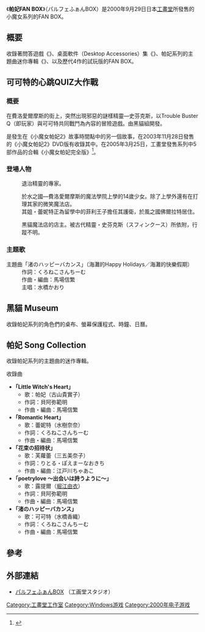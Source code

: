 {{Infobox animanga/Headerofja
|標題= 帕妃FAN BOX
|圖像= Parfait_Fan_Box.jpg
|尺寸= 
|說明= 遊戲封面
|日文名稱= パルフェふぁんBOX
|英文名稱= Parfait Fan Box
|假名= ぱるふぇふぁんボックス
|羅馬字= 
|類型= 
}}
{{Infobox animanga/Game
|標題=可可特的心跳QUIZ大作戰
|類型=問答、冒險
|使用平台= Windows95/98<br />Windows98SE/Me/2000/XP （完全版）
|最低配備=
|推薦配備=
|遊戲引擎=
|修正檔=
|最新版本=
|開發團隊= [[工畫堂|工畫堂]]
|代理商= 
|製作人=
|監製=
|腳本=
|人物設定=
|音樂=
|媒體=
|遊戲人數=
|發售日= {{flagicon|Japan}}2000年9月29日<ref>{{cite web|url=http://www.amazon.co.jp/dp/B00005OGTT/|title=パルフェ ふぁんBOX|publisher=[[Amazon.com|Amazon.co.jp]]|accessdate=2013年9月9日|language=ja}}</ref>
|啟用時期=
|售價=
|銷售數量=
|對象年齡=
|周邊界面=
|內容圖片=
|名字變更= 固定
|結局數=1
|記錄檔數=10
|記錄檔容量=
|快速記錄=
|快速讀取=
|繼續遊戲=
|畫面尺寸=
|全螢幕表示模式=
|音樂形式=
|角色配音=主要人物
|訊息回顧=無
|CG模式=有
|音樂模式=有
|回憶模式=無
|訊息略過=有
|自動模式=無
|其他=
}}
{{Infobox animanga/Footerofja}}

《'''帕妃FAN BOX'''》（パルフェふぁんBOX）是2000年9月29日日本[[工畫堂|工畫堂]]所發售的小魔女系列的FAN BOX。

== 概要 ==
收錄著問答遊戲《'''{{nihongo|可可特的心跳QUIZ大作戰|ココットのどきどきQUIZ大作戦}}'''》、桌面軟件（Desktop Accessories）集《'''{{nihongo|黑貓 Museum|黑貓博物館|くろねこみゅーじあむ}}'''》、帕妃系列的主題曲迷你專輯《'''{{nihongo|帕妃 Song Collection|帕妃歌曲集|パルフェ ソングこれくしょん}}'''》、以及歷代4作的試玩版的FAN BOX。

== 可可特的心跳QUIZ大作戰 ==
=== 概要 ===
在費洛愛爾摩斯的街上，突然出現邪惡的謎樣精靈—史芬克斯，以Trouble Buster Q（即玩家）與可可特共同戰鬥為內容的冒險遊戲。由黑貓組開發。

是發生在《小魔女帕妃2》故事時間點中的另一個故事，在2003年11月28日發售的《小魔女帕妃2》DVD版有收錄其中。在2005年3月25日，工畫堂發售系列中5部作品的合輯《小魔女帕妃完全版》<ref>{{cite web|url=http://www.amazon.co.jp/dp/B0007VRPVO/|title=リトル・ウィッチ パルフェ コンプリートパック|publisher=[[Amazon.com|Amazon.co.jp]]|accessdate=2013年9月9日|language=ja|archive-date=2022年6月4日|archive-url=https://web.archive.org/web/20220604102849/https://www.amazon.co.jp/dp/B0007VRPVO/}}</ref>。

=== 登場人物 ===
; {{nihongo|Trouble Buster Q|トラブルバスターQ}}
: 退治精靈的專家。

; {{nihongo|可可特‧科爾雪|ココット・キルシュ||聲：[[水橋香織|水橋香織]]}}
: 於水之國—費洛愛爾摩斯的魔法學院上學的14歲少女。除了上學外還有在打理其家的微笑魔法店。
: 其姐・蕾妮特正為留學中的菲利王子擔任其護衛，於風之國佛爾拉特居住。

; {{nihongo|帕妃‧修克雷爾|パルフェ・シュクレール||聲：[[古山貴實子|古山貴實子]]}} 
: 黒貓魔法店的店主。被古代精靈・史芬克斯（スフィンクース）所依附，行蹤不明。

; {{nihongo|芙蘿蕾‧米爾菲亞|フローレ・ミルフィア||聲：[[三五美奈子|三五美奈子]]}}

; {{nihongo|萊娜‧佛賽爾|ライナ・フォーゼル||聲：[[真田麻美|真田麻美]]}}

; {{nihongo|假面騎士|仮面騎士||聲：[[水樹奈奈|水樹奈奈]]}}

=== 主題歌 ===
; 主題曲「渚のハッピーバカンス」（海灘的Happy Holidays／海灘的快樂假期）
: 作詞：くろねこさんちーむ
: 作曲・編曲：馬場信繁
: 主唱：水橋かおり

== 黑貓 Museum ==
收錄帕妃系列的角色們的桌布、螢幕保護程式、時鐘、日曆。

== 帕妃 Song Collection==
收錄帕妃系列的主題曲的迷作專輯。
; 收錄曲
*''' ｢Little Witch's Heart｣''' 
** 歌：帕妃（古山貴實子）
** 作詞：貝阿弥範明
** 作曲・編曲：馬場信繁
* ''' ｢Romantic Heart｣ ''' 
** 歌：蕾妮特（水樹奈奈）
** 作詞：くろねこさんちーむ
** 作曲・編曲：馬場信繁
* ''' ｢花束の招待状｣ ''' 
** 歌：芙蘿蕾（三五美奈子）
** 作詞：りとる・ぽえまーなおきち
** 作曲・編曲：江戸川ちゃあこ
* ''' ｢poetrylove 〜出会いは詩うように〜｣ ''' 
** 歌：露提爾（[[堀江由衣|堀江由衣]]）
** 作詞：貝阿弥範明
** 作曲・編曲：馬場信繁
* ''' ｢渚のハッピーバカンス｣ ''' 
** 歌：可可特（水橋香織）
** 作詞：くろねこさんちーむ
** 作曲・編曲：馬場信繁

==參考==
{{reflist|30em}}

== 外部連結 ==
* [http://www.kogado.com/html/kuroneko/fanbox/fanbox.htm パルフェふぁんBOX] {{Wayback|url=http://www.kogado.com/html/kuroneko/fanbox/fanbox.htm |date=20140909035305 }}（工画堂スタジオ）{{ja icon}}

{{工畫堂}}

{{DEFAULTSORT:Parfait Fan Box}}
[[Category:工畫堂工作室|Category:工畫堂工作室]]
[[Category:Windows游戏|Category:Windows游戏]]
[[Category:2000年电子游戏|Category:2000年电子游戏]]
